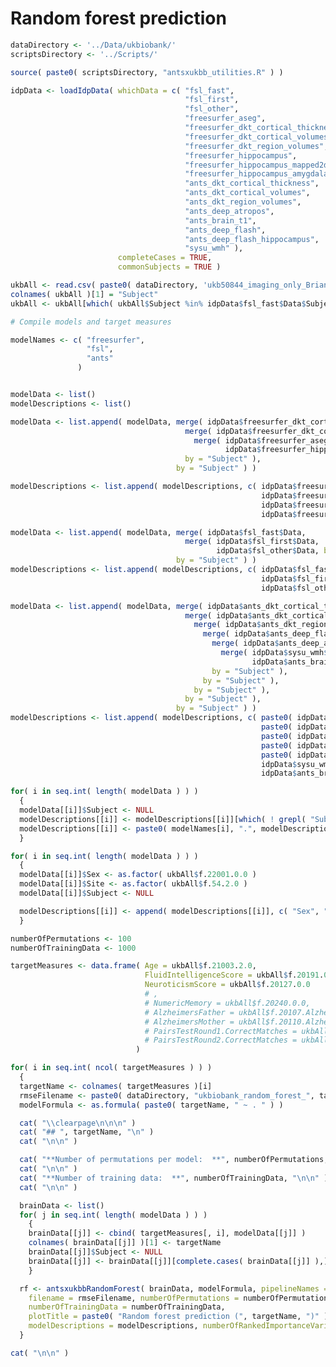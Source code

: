 \clearpage

# Random forest prediction

```r

dataDirectory <- '../Data/ukbiobank/'
scriptsDirectory <- '../Scripts/'

source( paste0( scriptsDirectory, "antsxukbb_utilities.R" ) )

idpData <- loadIdpData( whichData = c( "fsl_fast",
                                       "fsl_first",
                                       "fsl_other",
                                       "freesurfer_aseg",
                                       "freesurfer_dkt_cortical_thickness",
                                       "freesurfer_dkt_cortical_volumes",
                                       "freesurfer_dkt_region_volumes",
                                       "freesurfer_hippocampus",
                                       "freesurfer_hippocampus_mapped2deepflash",
                                       "freesurfer_hippocampus_amygdala",
                                       "ants_dkt_cortical_thickness",
                                       "ants_dkt_cortical_volumes",
                                       "ants_dkt_region_volumes",
                                       "ants_deep_atropos",
                                       "ants_brain_t1",
                                       "ants_deep_flash",
                                       "ants_deep_flash_hippocampus",
                                       "sysu_wmh" ),
                        completeCases = TRUE,
                        commonSubjects = TRUE )

ukbAll <- read.csv( paste0( dataDirectory, 'ukb50844_imaging_only_Brian.csv' ) )
colnames( ukbAll )[1] = "Subject"
ukbAll <- ukbAll[which( ukbAll$Subject %in% idpData$fsl_fast$Data$Subject ),]

# Compile models and target measures

modelNames <- c( "freesurfer",
                 "fsl",
                 "ants"
               )


modelData <- list()
modelDescriptions <- list()

modelData <- list.append( modelData, merge( idpData$freesurfer_dkt_cortical_thickness$Data,
                                       merge( idpData$freesurfer_dkt_cortical_volumes$Data,
                                         merge( idpData$freesurfer_aseg$Data,
                                                idpData$freesurfer_hippocampus_amygdala$Data, by = "Subject" ),
                                       by = "Subject" ),
                                     by = "Subject" ) )

modelDescriptions <- list.append( modelDescriptions, c( idpData$freesurfer_dkt_cortical_thickness$Description,
                                                        idpData$freesurfer_dkt_cortical_volumes$Description,
                                                        idpData$freesurfer_aseg$Description,
                                                        idpData$freesurfer_hippocampus_amygdala$Description ) )

modelData <- list.append( modelData, merge( idpData$fsl_fast$Data,
                                       merge( idpData$fsl_first$Data,
                                              idpData$fsl_other$Data, by = "Subject" ),
                                     by = "Subject" ) )
modelDescriptions <- list.append( modelDescriptions, c( idpData$fsl_fast$Description,
                                                        idpData$fsl_first$Description,
                                                        idpData$fsl_other$Description ) )

modelData <- list.append( modelData, merge( idpData$ants_dkt_cortical_thickness$Data,
                                       merge( idpData$ants_dkt_cortical_volumes$Data,
                                         merge( idpData$ants_dkt_region_volumes$Data,
                                           merge( idpData$ants_deep_flash$Data,
                                             merge( idpData$ants_deep_atropos$Data,
                                               merge( idpData$sysu_wmh$Data,
                                                      idpData$ants_brain_t1$Data, by = "Subject" ),
                                             by = "Subject" ),
                                           by = "Subject" ),
                                         by = "Subject" ),
                                       by = "Subject" ),
                                     by = "Subject" ) )
modelDescriptions <- list.append( modelDescriptions, c( paste0( idpData$ants_dkt_cortical_thickness$Description, ".dkt.thickness" ),
                                                        paste0( idpData$ants_dkt_cortical_volumes$Description, ".dkt.cortical.volume" ),
                                                        paste0( idpData$ants_dkt_region_volumes$Description, ".dkt.region.volume" ),
                                                        paste0( idpData$ants_deep_flash$Description, ".deep.flash" ),
                                                        paste0( idpData$ants_deep_atropos$Description, ".atropos" ),
                                                        idpData$sysu_wmh$Description,
                                                        idpData$ants_brain_t1$Description ) )

for( i in seq.int( length( modelData ) ) )
  {
  modelData[[i]]$Subject <- NULL
  modelDescriptions[[i]] <- modelDescriptions[[i]][which( ! grepl( "Subject", modelDescriptions[[i]] ) )]
  modelDescriptions[[i]] <- paste0( modelNames[i], ".", modelDescriptions[[i]] )
  }

for( i in seq.int( length( modelData ) ) )
  {
  modelData[[i]]$Sex <- as.factor( ukbAll$f.22001.0.0 )
  modelData[[i]]$Site <- as.factor( ukbAll$f.54.2.0 )
  modelData[[i]]$Subject <- NULL

  modelDescriptions[[i]] <- append( modelDescriptions[[i]], c( "Sex", "Site" ) )
  }

numberOfPermutations <- 100
numberOfTrainingData <- 1000

targetMeasures <- data.frame( Age = ukbAll$f.21003.2.0,
                              FluidIntelligenceScore = ukbAll$f.20191.0.0,
                              NeuroticismScore = ukbAll$f.20127.0.0
                              # ,
                              # NumericMemory = ukbAll$f.20240.0.0,
                              # AlzheimersFather = ukbAll$f.20107.Alzheimers,
                              # AlzheimersMother = ukbAll$f.20110.Alzheimers,
                              # PairsTestRound1.CorrectMatches = ukbAll$f.20131.0.0,
                              # PairsTestRound2.CorrectMatches = ukbAll$f.20131.0.1
                            )

for( i in seq.int( ncol( targetMeasures ) ) )
  {
  targetName <- colnames( targetMeasures )[i]
  rmseFilename <- paste0( dataDirectory, "ukbiobank_random_forest_", targetName, "_prediction.csv" )
  modelFormula <- as.formula( paste0( targetName, " ~ . " ) )

  cat( "\\clearpage\n\n\n" )
  cat( "## ", targetName, "\n" )
  cat( "\n\n" )

  cat( "**Number of permutations per model:  **", numberOfPermutations, "\n" )
  cat( "\n\n" )
  cat( "**Number of training data:  **", numberOfTrainingData, "\n\n" )
  cat( "\n\n" )

  brainData <- list()
  for( j in seq.int( length( modelData ) ) )
    {
    brainData[[j]] <- cbind( targetMeasures[, i], modelData[[j]] )
    colnames( brainData[[j]] )[1] <- targetName
    brainData[[j]]$Subject <- NULL
    brainData[[j]] <- brainData[[j]][complete.cases( brainData[[j]] ),]
    }

  rf <- antsxukbbRandomForest( brainData, modelFormula, pipelineNames = modelNames,
    filename = rmseFilename, numberOfPermutations = numberOfPermutations,
    numberOfTrainingData = numberOfTrainingData,
    plotTitle = paste0( "Random forest prediction (", targetName, ")" ),
    modelDescriptions = modelDescriptions, numberOfRankedImportanceVariablesToPrint = 10 )
  }

cat( "\n\n" )

```


